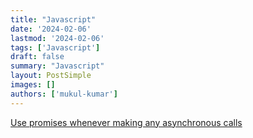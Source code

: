 ```yaml
---
title: "Javascript"
date: '2024-02-06'
lastmod: '2024-02-06'
tags: ['Javascript']
draft: false
summary: "Javascript"
layout: PostSimple
images: []
authors: ['mukul-kumar']
---
```


[Use promises whenever making any asynchronous calls](/blog/code-review/javascript/use-promises-whenever-making-any-asynchronous-calls)